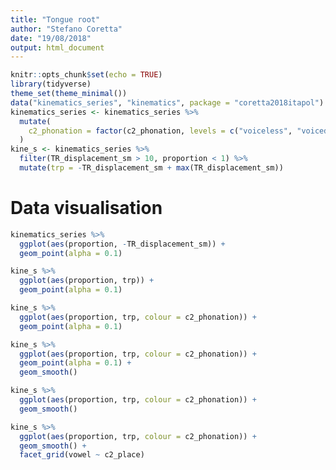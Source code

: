 ```yaml
---
title: "Tongue root"
author: "Stefano Coretta"
date: "19/08/2018"
output: html_document
---
```


```r
knitr::opts_chunk$set(echo = TRUE)
library(tidyverse)
theme_set(theme_minimal())
data("kinematics_series", "kinematics", package = "coretta2018itapol")
kinematics_series <- kinematics_series %>%
  mutate(
    c2_phonation = factor(c2_phonation, levels = c("voiceless", "voiced"))
  )
kine_s <- kinematics_series %>%
  filter(TR_displacement_sm > 10, proportion < 1) %>%
  mutate(trp = -TR_displacement_sm + max(TR_displacement_sm))
```

# Data visualisation

```r
kinematics_series %>%
  ggplot(aes(proportion, -TR_displacement_sm)) +
  geom_point(alpha = 0.1)
```

```r
kine_s %>%
  ggplot(aes(proportion, trp)) +
  geom_point(alpha = 0.1)
```

```r
kine_s %>%
  ggplot(aes(proportion, trp, colour = c2_phonation)) +
  geom_point(alpha = 0.1)
```

```r
kine_s %>%
  ggplot(aes(proportion, trp, colour = c2_phonation)) +
  geom_point(alpha = 0.1) +
  geom_smooth()
```

```r
kine_s %>%
  ggplot(aes(proportion, trp, colour = c2_phonation)) +
  geom_smooth()
```

```r
kine_s %>%
  ggplot(aes(proportion, trp, colour = c2_phonation)) +
  geom_smooth() +
  facet_grid(vowel ~ c2_place)
```
